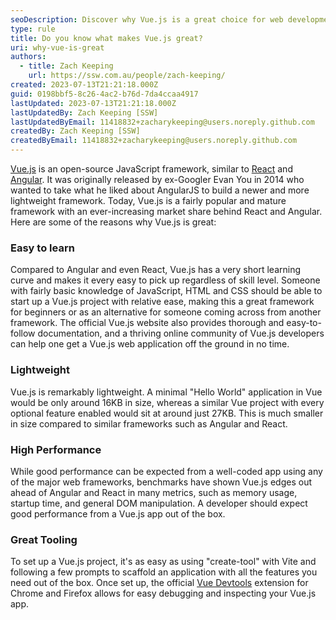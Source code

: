 ```yaml
---
seoDescription: Discover why Vue.js is a great choice for web development, with its easy learning curve, lightweight framework, high performance, and excellent tooling.
type: rule
title: Do you know what makes Vue.js great?
uri: why-vue-is-great
authors:
  - title: Zach Keeping
    url: https://ssw.com.au/people/zach-keeping/
created: 2023-07-13T21:21:18.000Z
guid: 0198bbf5-8c26-4ac2-b76d-7da4ccaa4917
lastUpdated: 2023-07-13T21:21:18.000Z
lastUpdatedBy: Zach Keeping [SSW]
lastUpdatedByEmail: 11418832+zacharykeeping@users.noreply.github.com
createdBy: Zach Keeping [SSW]
createdByEmail: 11418832+zacharykeeping@users.noreply.github.com
---
```


[Vue.js](https://www.ssw.com.au/consulting/vue) is an open-source JavaScript framework, similar to [React](https://www.ssw.com.au/consulting/react) and [Angular](https://www.ssw.com.au/consulting/angular). It was originally released by ex-Googler Evan You in 2014 who wanted to take what he liked about AngularJS to build a newer and more lightweight framework. Today, Vue.js is a fairly popular and mature framework with an ever-increasing market share behind React and Angular. Here are some of the reasons why Vue.js is great:
<youtubeEmbed url="https://www.youtube.com/watch?v=nhBVL41-_Cw" description="Video: Vue.js Explained in 100 Seconds | Fireship (2 min)" />

### Easy to learn

Compared to Angular and even React, Vue.js has a very short learning curve and makes it every easy to pick up regardless of skill level. Someone with fairly basic knowledge of JavaScript, HTML and CSS should be able to start up a Vue.js project with relative ease, making this a great framework for beginners or as an alternative for someone coming across from another framework. The official Vue.js website also provides thorough and easy-to-follow documentation, and a thriving online community of Vue.js developers can help one get a Vue.js web application off the ground in no time.

### Lightweight

Vue.js is remarkably lightweight. A minimal "Hello World" application in Vue would be only around 16KB in size, whereas a similar Vue project with every optional feature enabled would sit at around just 27KB. This is much smaller in size compared to similar frameworks such as Angular and React.

### High Performance

While good performance can be expected from a well-coded app using any of the major web frameworks, benchmarks have shown Vue.js edges out ahead of Angular and React in many metrics, such as memory usage, startup time, and general DOM manipulation. A developer should expect good performance from a Vue.js app out of the box.

### Great Tooling

To set up a Vue.js project, it's as easy as using "create-tool" with Vite and following a few prompts to scaffold an application with all the features you need out of the box. Once set up, the official [Vue Devtools](https://devtools.vuejs.org) extension for Chrome and Firefox allows for easy debugging and inspecting your Vue.js app.
